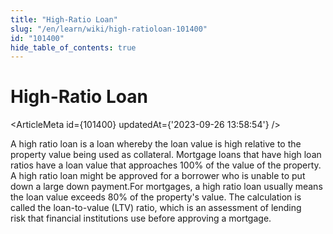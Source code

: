 ```yaml
---
title: "High-Ratio Loan"
slug: "/en/learn/wiki/high-ratioloan-101400"
id: "101400"
hide_table_of_contents: true
---
```



# High-Ratio Loan

<ArticleMeta id={101400} updatedAt={'2023-09-26 13:58:54'} />
<div className='border-solid border-b border-t-0 my-4 border-[var(--ifm-color-gray-300)]' />

A high ratio loan is a loan whereby the loan value is high relative to the property value being used as collateral. Mortgage loans that have high loan ratios have a loan value that approaches 100% of the value of the property. A high ratio loan might be approved for a borrower who is unable to put down a large down payment.For mortgages, a high ratio loan usually means the loan value exceeds 80% of the property's value. The calculation is called the loan-to-value (LTV) ratio, which is an assessment of lending risk that financial institutions use before approving a mortgage.

